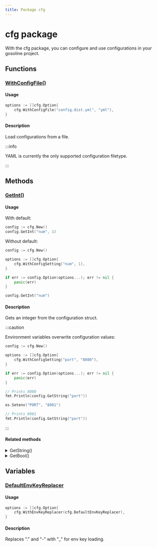 ```yaml
---
title: Package cfg
---
```


# cfg package

With the cfg package, you can configure and use configurations in your gosoline project. 

## Functions

### [WithConfigFile()](https://github.com/justtrackio/gosoline/blob/ff4eff871415fdf1b2b0d4ae86f99a48a990778c/pkg/cfg/options.go#L23)

#### Usage

```go
options := []cfg.Option{
    cfg.WithConfigFile("config.dist.yml", "yml"),
}
```

#### Description

Load configurations from a file.

:::info

YAML is currently the only supported configuration filetype.

:::

## Methods

### [GetInt()](https://github.com/justtrackio/gosoline/blob/ff4eff871415fdf1b2b0d4ae86f99a48a990778c/pkg/cfg/config.go#L129)

#### Usage

With default:

```go
config := cfg.New()
config.GetInt("num", 1)
```

Without default:

```go
config := cfg.New()

options := []cfg.Option{
    cfg.WithConfigSetting("num", 1),
}

if err := config.Option(options...); err != nil {
    panic(err)
}

config.GetInt("num")
```

#### Description

Gets an integer from the configuration struct.

:::caution

Environment variables overwrite configuration values:

```go
config := cfg.New()

options := []cfg.Option{
    cfg.WithConfigSetting("port", "8080"),
}

if err := config.Option(options...); err != nil {
    panic(err)
}

// Prints 8080
fmt.Println(config.GetString("port"))

os.Setenv("PORT", "8081")

// Prints 8081
fmt.Println(config.GetString("port"))
```

:::

#### Related methods

<details><summary>GetString()</summary>

```go
config := cfg.New()
config.GetString("env", "dev")
```

</details>

<details><summary>GetBool()</summary>

```go
config := cfg.New()
enabled, err := config.GetBool("enabled", true)
```

</details>

## Variables

### [DefaultEnvKeyReplacer](https://github.com/justtrackio/gosoline/blob/ff4eff871415fdf1b2b0d4ae86f99a48a990778c/pkg/cfg/config.go#L62)

#### Usage

```go
options := []cfg.Option{
    cfg.WithEnvKeyReplacer(cfg.DefaultEnvKeyReplacer),
}
```

#### Description

Replaces "." and "-" with "_" for env key loading.